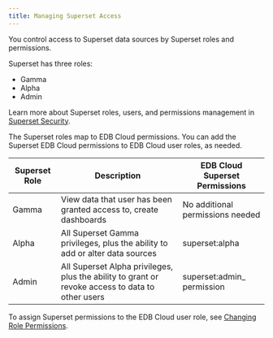 ```yaml
---
title: Managing Superset Access
---
```


You control access to Superset data sources by Superset roles and permissions. 

Superset has three roles:

- Gamma
- Alpha
- Admin

Learn more about Superset roles, users, and permissions management in [Superset Security](https://superset.apache.org/docs/security). 

The Superset roles map to EDB Cloud permissions. You can add the Superset EDB Cloud permissions to EDB Cloud user roles, as needed.

| Superset Role   | Description | EDB Cloud Superset Permissions         
| --------------- | ------------- | ------------------------------------------ |
| Gamma | View data that user has been granted access to, create dashboards | No additional permissions needed 
| Alpha | All Superset Gamma privileges, plus the ability to add or alter data  sources | superset:alpha                       |
| Admin | All Superset Alpha privileges, plus the ability to grant or revoke access to data to other users  | superset:admin_ permission                    

To assign Superset permissions to the EDB Cloud user role, see [Changing Role Permissions](01_portal_access/#changing-role-permissions).